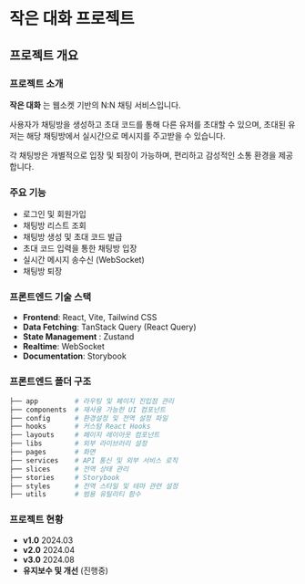 
<Meta title="Introduction/1. 프로젝트 개요" />

# 작은 대화 프로젝트

## 프로젝트 개요

### 프로젝트 소개

**작은 대화** 는 웹소켓 기반의 N:N 채팅 서비스입니다.

사용자가 채팅방을 생성하고 초대 코드를 통해 다른 유저를 초대할 수 있으며, 초대된 유저는 해당 채팅방에서 실시간으로 메시지를 주고받을 수 있습니다.

각 채팅방은 개별적으로 입장 및 퇴장이 가능하며, 편리하고 감성적인 소통 환경을 제공합니다.

### 주요 기능

- 로그인 및 회원가입
- 채팅방 리스트 조회
- 채팅방 생성 및 초대 코드 발급
- 초대 코드 입력을 통한 채팅방 입장
- 실시간 메시지 송수신 (WebSocket)
- 채팅방 퇴장

### 프론트엔드 기술 스택

- **Frontend**: React, Vite, Tailwind CSS
- **Data Fetching**: TanStack Query (React Query)
- **State Management** : Zustand
- **Realtime**: WebSocket
- **Documentation**: Storybook

### 프론트엔드 폴더 구조

```bash
├── app         # 라우팅 및 페이지 진입점 관리
├── components  # 재사용 가능한 UI 컴포넌트
├── config      # 환경설정 및 전역 설정 파일
├── hooks       # 커스텀 React Hooks
├── layouts     # 페이지 레이아웃 컴포넌트
├── libs        # 외부 라이브러리 설정
├── pages       # 화면
├── services    # API 통신 및 외부 서비스 로직
├── slices      # 전역 상태 관리
├── stories     # Storybook
├── styles      # 전역 스타일 및 테마 관련 설정
├── utils       # 범용 유틸리티 함수
```

### 프로젝트 현황

- **v1.0** 2024.03
- **v2.0** 2024.04
- **v3.0** 2024.08
- **유지보수 및 개선** (진행중)
